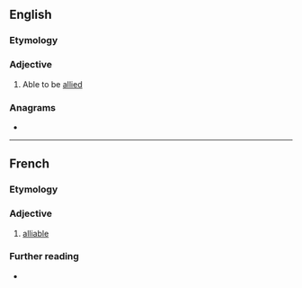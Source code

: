 ==English==

===Etymology===
{{suffix|en|ally|able}}

===Adjective===
{{en-adj}}
# Able to be [[allied]]

===Anagrams===
* {{anagrams|en|a=aabeilll|Lalibela}}

----

==French==

===Etymology===
{{suffix|fr|allier|able}}

===Adjective===
{{fr-adj}}

# [[#English|alliable]]

===Further reading===
* {{R:TLFi}}